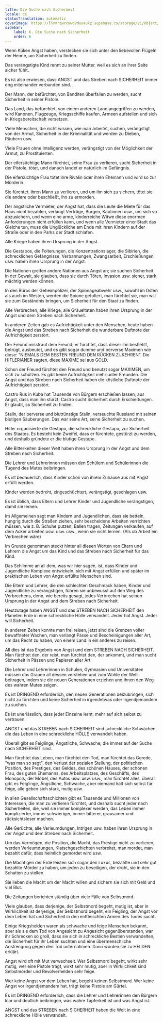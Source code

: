 ```yaml
---
title: Die Suche nach Sicherheit
locale: de
statusTranslation: automatic
coverImage: https://lhvmrqwrcowdvduuaukz.supabase.co/storage/v1/object/public/strapi-uploads/small_cover-educacion-fundamental.webp-2d51a7828a2b1309555be27f7e2a61a0.webp
sidebar:
    label: 6. Die Suche nach Sicherheit
    order: 6
---
```

Wenn Küken Angst haben, verstecken sie sich unter den liebevollen Flügeln der Henne, um Sicherheit zu finden.

Das verängstigte Kind rennt zu seiner Mutter, weil es sich an ihrer Seite sicher fühlt.

Es ist also erwiesen, dass ANGST und das Streben nach SICHERHEIT immer eng miteinander verbunden sind.

Der Mann, der befürchtet, von Banditen überfallen zu werden, sucht Sicherheit in seiner Pistole.

Das Land, das befürchtet, von einem anderen Land angegriffen zu werden, wird Kanonen, Flugzeuge, Kriegsschiffe kaufen, Armeen aufstellen und sich in Kriegsbereitschaft versetzen.

Viele Menschen, die nicht wissen, wie man arbeitet, suchen, verängstigt von der Armut, Sicherheit in der Kriminalität und werden zu Dieben, Räubern usw.

Viele Frauen ohne Intelligenz werden, verängstigt von der Möglichkeit der Armut, zu Prostituierten.

Der eifersüchtige Mann fürchtet, seine Frau zu verlieren, sucht Sicherheit in der Pistole, tötet, und danach landet er natürlich im Gefängnis.

Die eifersüchtige Frau tötet ihre Rivalin oder ihren Ehemann und wird so zur Mörderin.

Sie fürchtet, ihren Mann zu verlieren, und um ihn sich zu sichern, tötet sie die andere oder beschließt, ihn zu ermorden.

Der ängstliche Vermieter, der Angst hat, dass die Leute die Miete für das Haus nicht bezahlen, verlangt Verträge, Bürgen, Kautionen usw., um sich so abzusichern, und wenn eine arme, kinderreiche Witwe diese enormen Anforderungen nicht erfüllen kann, und wenn alle Vermieter einer Stadt das Gleiche tun, muss die Unglückliche am Ende mit ihren Kindern auf der Straße oder in den Parks der Stadt schlafen.

Alle Kriege haben ihren Ursprung in der Angst.

Die Gestapos, die Folterungen, die Konzentrationslager, die Sibirien, die schrecklichen Gefängnisse, Verbannungen, Zwangsarbeit, Erschießungen usw. haben ihren Ursprung in der Angst.

Die Nationen greifen andere Nationen aus Angst an; sie suchen Sicherheit in der Gewalt, sie glauben, dass sie durch Töten, Invasion usw. sicher, stark, mächtig werden können.

In den Büros der Geheimpolizei, der Spionageabwehr usw., sowohl im Osten als auch im Westen, werden die Spione gefoltert, man fürchtet sie, man will sie zum Geständnis bringen, um Sicherheit für den Staat zu finden.

Alle Verbrechen, alle Kriege, alle Gräueltaten haben ihren Ursprung in der Angst und dem Streben nach Sicherheit.

In anderen Zeiten gab es Aufrichtigkeit unter den Menschen, heute haben die Angst und das Streben nach Sicherheit die wunderbare Duftnote der Aufrichtigkeit zerstört.

Der Freund misstraut dem Freund, er fürchtet, dass dieser ihn bestiehlt, betrügt, ausbeutet, und es gibt sogar dumme und perverse Maximen wie diese: "NIEMALS DEM BESTEN FREUND DEN RÜCKEN ZUKEHREN". Die HITLERIANER sagten, diese MAXIME sei aus GOLD.

Schon der Freund fürchtet den Freund und benutzt sogar MAXIMEN, um sich zu schützen. Es gibt keine Aufrichtigkeit mehr unter Freunden. Die Angst und das Streben nach Sicherheit haben die köstliche Duftnote der Aufrichtigkeit zerstört.

Castro Rus in Kuba hat Tausende von Bürgern erschießen lassen, aus Angst, dass man ihn stürzt; Castro sucht Sicherheit durch Erschießungen. Er glaubt, so Sicherheit zu finden.

Stalin, der perverse und blutrünstige Stalin, verseuchte Russland mit seinen blutigen Säuberungen. Das war seine Art, seine Sicherheit zu suchen.

Hitler organisierte die Gestapo, die schreckliche Gestapo, zur Sicherheit des Staates. Es besteht kein Zweifel, dass er fürchtete, gestürzt zu werden, und deshalb gründete er die blutige Gestapo.

Alle Bitterkeiten dieser Welt haben ihren Ursprung in der Angst und dem Streben nach Sicherheit.

Die Lehrer und Lehrerinnen müssen den Schülern und Schülerinnen die Tugend des Mutes beibringen.

Es ist bedauerlich, dass Kinder schon von ihrem Zuhause aus mit Angst erfüllt werden.

Kinder werden bedroht, eingeschüchtert, verängstigt, geschlagen usw.

Es ist üblich, dass Eltern und Lehrer Kinder und Jugendliche verängstigen, damit sie lernen.

Im Allgemeinen sagt man Kindern und Jugendlichen, dass sie betteln, hungrig durch die Straßen ziehen, sehr bescheidene Arbeiten verrichten müssen, wie z. B. Schuhe putzen, Ballen tragen, Zeitungen verkaufen, auf dem Acker arbeiten usw. usw. usw., wenn sie nicht lernen. (Als ob Arbeit ein Verbrechen wäre)

Im Grunde genommen steckt hinter all diesen Worten von Eltern und Lehrern die Angst um das Kind und das Streben nach Sicherheit für das Kind.

Das Schlimme an all dem, was wir hier sagen, ist, dass Kinder und Jugendliche Komplexe entwickeln, sich mit Angst erfüllen und später im praktischen Leben von Angst erfüllte Menschen sind.

Die Eltern und Lehrer, die den schlechten Geschmack haben, Kinder und Jugendliche zu verängstigen, führen sie unbewusst auf den Weg des Verbrechens, denn, wie bereits gesagt, jedes Verbrechen hat seinen Ursprung in der Angst und dem Streben nach Sicherheit.

Heutzutage haben ANGST und das STREBEN NACH SICHERHEIT den Planeten Erde in eine schreckliche Hölle verwandelt. Jeder hat Angst. Jeder will Sicherheit.

In anderen Zeiten konnte man frei reisen, jetzt sind die Grenzen voller bewaffneter Wachen, man verlangt Pässe und Bescheinigungen aller Art, um das Recht zu haben, von einem Land in ein anderes zu reisen.

All dies ist das Ergebnis von Angst und dem STREBEN NACH SICHERHEIT. Man fürchtet den, der reist, man fürchtet den, der ankommt, und man sucht Sicherheit in Pässen und Papieren aller Art.

Die Lehrer und Lehrerinnen in Schulen, Gymnasien und Universitäten müssen das Grauen all dessen verstehen und zum Wohle der Welt beitragen, indem sie die neuen Generationen erziehen und ihnen den Weg des wahren Mutes zeigen.

Es ist DRINGEND erforderlich, den neuen Generationen beizubringen, sich nicht zu fürchten und keine Sicherheit in irgendetwas oder irgendjemandem zu suchen.

Es ist unerlässlich, dass jeder Einzelne lernt, mehr auf sich selbst zu vertrauen.

ANGST und das STREBEN nach SICHERHEIT sind schreckliche Schwächen, die das Leben in eine schreckliche HÖLLE verwandelt haben.

Überall gibt es Feiglinge, Ängstliche, Schwache, die immer auf der Suche nach SICHERHEIT sind.

Man fürchtet das Leben, man fürchtet den Tod, man fürchtet das Gerede, "was man so sagt", den Verlust der sozialen Stellung, der politischen Position, des Prestiges, des Geldes, des schönen Hauses, der schönen Frau, des guten Ehemanns, des Arbeitsplatzes, des Geschäfts, des Monopols, der Möbel, des Autos usw. usw. usw., man fürchtet alles, überall gibt es Feiglinge, Ängstliche, Schwache, aber niemand hält sich selbst für feige, alle geben sich stark, mutig usw.

In allen Gesellschaftsschichten gibt es Tausende und Millionen von Interessen, die man zu verlieren fürchtet, und deshalb sucht jeder nach Sicherheiten, die, weil sie immer komplexer werden, das Leben immer komplizierter, immer schwieriger, immer bitterer, grausamer und rücksichtsloser machen.

Alle Gerüchte, alle Verleumdungen, Intrigen usw. haben ihren Ursprung in der Angst und dem Streben nach Sicherheit.

Um das Vermögen, die Position, die Macht, das Prestige nicht zu verlieren, werden Verleumdungen, Klatschgeschichten verbreitet, man mordet, man bezahlt dafür, dass heimlich gemordet wird usw.

Die Mächtigen der Erde leisten sich sogar den Luxus, bezahlte und sehr gut bezahlte Mörder zu haben, um jeden zu beseitigen, der droht, sie in den Schatten zu stellen.

Sie lieben die Macht um der Macht willen und sichern sie sich mit Geld und viel Blut.

Die Zeitungen berichten ständig über viele Fälle von Selbstmord.

Viele glauben, dass derjenige, der Selbstmord begeht, mutig ist, aber in Wirklichkeit ist derjenige, der Selbstmord begeht, ein Feigling, der Angst vor dem Leben hat und Sicherheit in den entfleischten Armen des Todes sucht.

Einige Kriegshelden waren als schwache und feige Menschen bekannt, aber als sie dem Tod von Angesicht zu Angesicht gegenüberstanden, war ihr Schrecken so groß, dass sie sich in schreckliche Bestien verwandelten, die Sicherheit für ihr Leben suchten und eine übermenschliche Anstrengung gegen den Tod unternahmen. Dann wurden sie zu HELDEN erklärt.

Angst wird oft mit Mut verwechselt. Wer Selbstmord begeht, wirkt sehr mutig, wer eine Pistole trägt, wirkt sehr mutig, aber in Wirklichkeit sind Selbstmörder und Revolverhelden sehr feige.

Wer keine Angst vor dem Leben hat, begeht keinen Selbstmord. Wer keine Angst vor irgendjemandem hat, trägt keine Pistole am Gürtel.

Es ist DRINGEND erforderlich, dass die Lehrer und Lehrerinnen den Bürgern klar und deutlich beibringen, was wahre Tapferkeit ist und was Angst ist.

ANGST und das STREBEN nach SICHERHEIT haben die Welt in eine schreckliche Hölle verwandelt.

